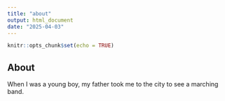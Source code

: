 ```yaml
---
title: "about"
output: html_document
date: "2025-04-03"
---
```


```r
knitr::opts_chunk$set(echo = TRUE)
```

## About

When I was a young boy, my father took me to the city to see a marching band.